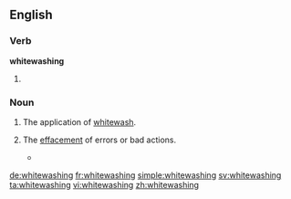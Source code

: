 ==English==

===Verb===
'''whitewashing'''

# {{present participle of|whitewash}}

===Noun===
{{en-noun}}

# The application of [[whitewash]].
# {{figuratively}} The [[effacement]] of errors or bad actions.
#* {{quote-news|year=2007|date=July 15|author=|title=The Nixonian Whitewash, Scrubbed|work=New York Times|url=http://www.nytimes.com/2007/07/15/opinion/15sun4.html
|passage=The institution insulted history by peddling ludicrous '''whitewashings''' — describing the Watergate criminal conspiracy as a “coup” by Nixon’s political rivals fed by fake scoops purchased by the Woodstein investigative duo at The Washington Post. }}

[[de:whitewashing]]
[[fr:whitewashing]]
[[simple:whitewashing]]
[[sv:whitewashing]]
[[ta:whitewashing]]
[[vi:whitewashing]]
[[zh:whitewashing]]
